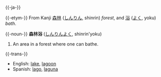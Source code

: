 {{-ja-}}

{{-etym-}}
From Kanji [[森林]] ([[しんりん]], shinrin) ''forest'', and [[浴]] ([[よく]], yoku) ''bath''.

{{-noun-}}
'''森林浴''' ([[しんりんよく]], shinrin'yoku)

# An area in a forest where one can bathe.

{{-trans-}}
*English: [[lake]], [[lagoon]]
*Spanish: [[lago]], [[laguna]]